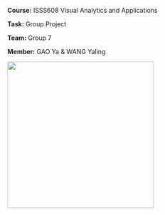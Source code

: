 **Course:** ISSS608 Visual Analytics and Applications

**Task:** Group Project

**Team:** Group 7

**Member:** GAO Ya & WANG Yaling

![](images/Two-Best-Friends-Female.png){fig-align="left" width="329"}

::: {style="column-count: 2"}
:::

